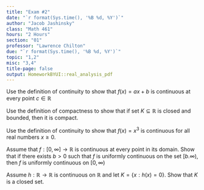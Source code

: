 ```yaml
---
title: "Exam #2"
date: "`r format(Sys.time(), '%B %d, %Y')`"
author: "Jacob Jashinsky"
class: "Math 461"
hours: "2 Hours"
section: "01"
professor: "Lawrence Chilton"
due: "`r format(Sys.time(), '%B %d, %Y')`"
topic: "1,2"
misc: "3,4"
title-page: false
output: HomeworkBYUI::real_analysis_pdf
---
```

<!------------------------------------------------------------------------------>
<!------------------------------- Question 01 ---------------------------------->
<!------------------------------------------------------------------------------>
\exercise{1}

Use the definition of continuity to show that $f(x) = ax + b$ is continuous at every point $c \in \mathbb{R}$

\begin{solution}
Let $c \in \mathbb{R}$ and $\epsilon > 0$. \\

$$
\begin{aligned}
|f(x) - f(c) | &< \epsilon \\
|(ax + b) - (ac + b) | &< \epsilon \\
|ax - ac| &< \epsilon \\
|x - c| &< \epsilon/|a| \\
\end{aligned}
$$
Now let $\delta = \epsilon/|a| > 0$, and consider the following, 

$$
\begin{aligned}
|x-c| &< \delta \\
|x-c| &< \epsilon/|a| \\
|ax - ac| &< \epsilon \\
|ax - b + b - ac| &< \epsilon \\
|(ax + b) - (ac + b) | &< \epsilon \\
|f(x) - f(c) | &< \epsilon \\
\end{aligned}
$$
Thus by definition of continuity, $f$ is continuous at $c \in \mathbb{R}$. 
\end{solution}

<!------------------------------------------------------------------------------>
<!------------------------------- Question 02 ---------------------------------->
<!------------------------------------------------------------------------------>
\exercise{2}

Use the definition of compactness to show that if set $K \subseteq \mathbb{R}$ is closed and bounded, then it is compact. 

\begin{solution}
The definition of compactness states that every sequence in $K$ must a have a subsequence that converges to a limit that is also in $K$. \\

Because $K$ is bounded it is true that every sequence in $K$ will also be bounded. Bolzano-Weierstrass Theorem states that every bounded sequence will have a convergent subsequence. \\

The only thing left to prove is that the limit of those subsequences are in $K$. \\

Because of the definition of a closed set, it is true that $K$ contains all of its limit points. Theorem 3.2.5 defines $x$ as a limit point of $K$ if $x = \lim k_n$ for some sequence $(k_n)$ contained in $K$. \\

Since $K$ contains all of its limit points and every sequence in $K$ will converge to a limit point, it follows that every subsequence will converge to a limit in $K$. \\

Thus $K$ is compact. 

\end{solution}

\newpage
<!------------------------------------------------------------------------------>
<!------------------------------- Question 03 ---------------------------------->
<!------------------------------------------------------------------------------>
\exercise{3}

Use the definition of continuity to show that $f(x) = x^3$ is continuous for all real numbers $x \ge 0$.

\begin{solution}
Let $\epsilon > 0$ and $c > 0$. 

$$
\begin{aligned}
|f(x) - f(c)| &< \epsilon \\
|x^3 - c^3| &< \epsilon \\
|x - c||x^2 + xc + c^2| &< \epsilon \\
|x-c| &< \frac{\epsilon}{|x^2 + xc + c^2|}
\end{aligned}
$$
Since $f$ is only defined for $x \ge 0$ and $c$ is positive it follows that,

$$
|x-c| < \frac{\epsilon}{|x^2 + xc + c^2|} \le \frac{\epsilon}{c^2}
$$
Therefore, let $\delta = \epsilon/c^2$.

$$
\begin{aligned}
|x-c| &< \delta \\
|x-c| &< \frac{\epsilon}{c^2} \\
|x-c| &< \frac{\epsilon}{|x^2 + xc + c^2|} \le \frac{\epsilon}{c^2} \\
|x-c||x^2 + xc + c^2| &< \epsilon \\
|x^3 - c^3| &< \epsilon \\
|f(x) - f(c)| &< \epsilon \\
\end{aligned}
$$
Thus $f$ is continuous for all $x \ge 0$. 
\end{solution}


<!------------------------------------------------------------------------------>
<!------------------------------- Question 04 ---------------------------------->
<!------------------------------------------------------------------------------>
\exercise{4}

Assume that $f:[0,\infty] \to \mathbb{R}$ is continuous at every point in its domain. Show that if there exists $b > 0$ such that $f$ is uniformly continuous on the set $[b.\infty)$, then $f$ is uniformly continuous on $[0,\infty)$

\begin{solution}
Since $b > 0$, $f$ is, at the moment, known to be uniform on all postive real numbers except $0$ itself. \\

I must show that the point $0$ will require the same or larger $\delta$ for any given $\epsilon$ defined for the set $[b,\infty)$. \\

$f$ is uniform on the set $[b.\infty)$, meaning that $\delta$ is not dependent on a point $c$. \\

Since it is also known that $f$ is defined on $0$ and $b$ is allowed to be arbitrarly close to $0$. It follows that no smaller $\delta$ is needed if $0$ was included in the set. 
\end{solution}


\newpage
<!------------------------------------------------------------------------------>
<!------------------------------- Question 05 ---------------------------------->
<!------------------------------------------------------------------------------>
\exercise{5}

Assume $h : \mathbb{R} \to \mathbb{R}$ is continuous on $\mathbb{R}$ and let $K = \{x : h(x) = 0 \}$. Show that $K$ is a closed set.

\begin{solution}
I must show that $K$ is either empty, equivalent to $\mathbb{R}$, or only contains isolated points. \\

$K$ will be empty if $h(X) \neq 0 $. In this case $K$ will closed. \\

$K$ will be equivalent to $\mathbb{R}$ when $h(x) = 0$ for all $x \in \mathbb{R}$. $K$ is also closed in this case.  \\

The only other option is for $K$ to contain only isolated points. \\

Since the function is continuous the Intermediate Value Theorem implies that when $L = 0$, there exists a point, $c$, such that $f(c) = 0$, and any other value greater or less than $c$ will result in a value greater or less than $f(c) = 0$. \\ 

It follows that in this situation $K$ will only contain isolated points and is closed. 
\end{solution}

